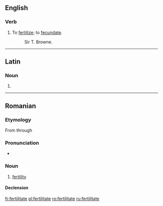 ==English==

===Verb===
{{en-verb|fertilitat|ed}}

# {{rare|archaic}} To [[fertilize]]; to [[fecundate]].
#: Sir T. Browne.

{{webster}}

----

==Latin==

===Noun===
{{la-noun-form|fertilitāte}}

# {{inflection of|fertilitas|fertilitas|abl|s|lang=la}}
{{count page|[[Wiktionary:Page count]]}}

----

==Romanian==

===Etymology===
From {{etyl|la|ro}} {{term|fertilitas|lang=la}} through {{etyl|fr|ro}} {{term|fertilité|lang=fr}}

===Pronunciation===
* {{IPA|[fer.ti.liˈta.te]|lang=ro}}

===Noun===
{{ro-noun|f}}

# [[fertility]]

====Declension====
{{ro-noun-inv|gend=f|def=fertilitatea|gd=fertilitătii}}

[[fr:fertilitate]]
[[pl:fertilitate]]
[[ro:fertilitate]]
[[ru:fertilitate]]